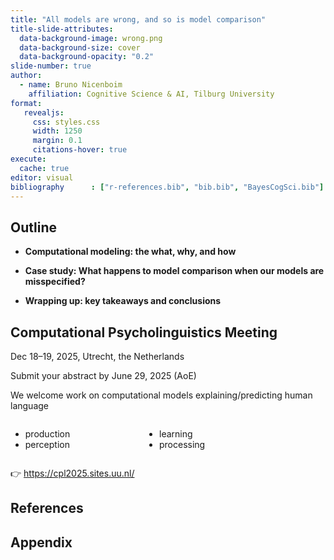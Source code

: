 ```yaml
---
title: "All models are wrong, and so is model comparison"
title-slide-attributes:
  data-background-image: wrong.png
  data-background-size: cover
  data-background-opacity: "0.2"
slide-number: true	
author:  
  - name: Bruno Nicenboim
    affiliation: Cognitive Science & AI, Tilburg University
format: 
   revealjs:
     css: styles.css
     width: 1250
     margin: 0.1
     citations-hover: true
execute:
  cache: true
editor: visual
bibliography      : ["r-references.bib", "bib.bib", "BayesCogSci.bib"]
---
```


## Outline

-   **Computational modeling: the what, why, and how**

-   **Case study: What happens to model comparison when our models are misspecified?**

-   **Wrapping up: key takeaways and conclusions**

## Computational Psycholinguistics Meeting {background-image="cpl.jpg" background-opacity=0.15}

Dec 18--19, 2025, Utrecht, the Netherlands

Submit your abstract by June 29, 2025 (AoE)

We welcome work on computational models explaining/predicting human language

::::: columns
::: {.column width="40%"}
- production
- perception
:::
::: {.column width="60%"}
- learning
- processing
:::
:::::



👉 <https://cpl2025.sites.uu.nl/>


## References {.unnumbered}

::: {#refs} 
:::

## Appendix {.unnumbered}
